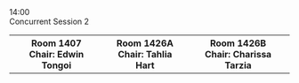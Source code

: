 
<div className="ProgramLineItem">
    <div className="cpTime">
        14:00
    </div>
    <div className="cpItems">
        <div className="cpSingleEntry titleEntry">
            <div className="cpBigTitleText">
            Concurrent Session 2
            </div>
        </div>
    </div>
</div>
<div className="ProgramLineItem">
    <table className='cpTable'>
        <tr>
            <th>
                Room 1407
                <div style={{fontWeight: 'normal'}}>Chair: Edwin Tongoi</div>
            </th>
            <th>
                Room 1426A
                <div style={{fontWeight: 'normal'}}>Chair: Tahlia Hart</div>
            </th>
            <th>
                Room 1426B
                <div style={{fontWeight: 'normal'}}>Chair: Charissa Tarzia</div>
            </th>
        </tr>
        <DisplaySessionsWithIDs csKey={2} sessionIDList={[1, 2, 3, 4]} />
    </table>
</div>